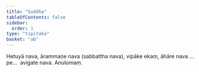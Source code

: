 ```yaml
---
title: "Suddha"
tableOfContents: false
sidebar:
  order: 1
type: "tipitaka"
basket: "ab"
---
```



<DynamicBreadcrumb />

<Division number="4">

<Paragraph number="978">
Hetuyā nava, ārammaṇe nava (sabbattha nava), vipāke ekaṃ, āhāre nava …pe…  avigate nava.

</Paragraph>
</Division>

<Paragraph number="979" type="center">
Anulomaṃ.
</Paragraph>